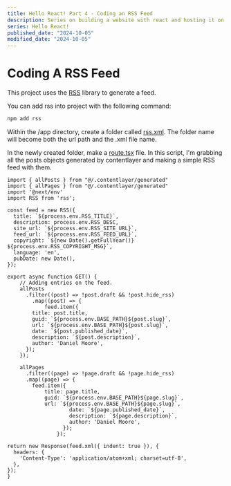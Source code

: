 ```yaml
---
title: Hello React! Part 4 - Coding an RSS Feed
description: Series on building a website with react and hosting it on GitHub Pages.
series: Hello React!
published_date: "2024-10-05"
modified_date: "2024-10-05"
---
```


# Coding A RSS Feed
This project uses the [RSS](https://github.com/dylang/node-rss) library to generate a feed.

You can add rss into project with the following command:
```sh
npm add rss
```

Within the /app directory, create a folder called [rss.xml](https://github.com/Dan-Moore/site/blob/main/app/rss.xml).
The folder name will become both the url path and the .xml file name.

In the newly created folder, make a [route.tsx](https://github.com/Dan-Moore/site/blob/main/app/rss.xml/route.tsx) file.
In this script, I'm grabbing all the posts objects generated by contentlayer and making a simple RSS feed with them.
```tsx
import { allPosts } from "@/.contentlayer/generated"
import { allPages } from "@/.contentlayer/generated"
import '@next/env'
import RSS from 'rss';

const feed = new RSS({
  title: `${process.env.RSS_TITLE}`,
  description: process.env.RSS_DESC,
  site_url: `${process.env.RSS_SITE_URL}`,
  feed_url: `${process.env.RSS_FEED_URL}`,
  copyright: `${new Date().getFullYear()} ${process.env.RSS_COPYRIGHT_MSG}`,
  language: 'en',
  pubDate: new Date(),
});

export async function GET() {
    // Adding entries on the feed.
    allPosts
      .filter((post) => !post.draft && !post.hide_rss)
        .map((post) => {
            feed.item({
        title: post.title,
        guid: `${process.env.BASE_PATH}${post.slug}`,
        url: `${process.env.BASE_PATH}${post.slug}`,
        date: `${post.published_date}`,
        description: `${post.description}`,
        author: 'Daniel Moore',
      });
    });

    allPages
      .filter((page) => !page.draft && !page.hide_rss)
      .map((page) => {
        feed.item({
            title: page.title,
            guid: `${process.env.BASE_PATH}${page.slug}`,
            url: `${process.env.BASE_PATH}${page.slug}`,
                    date: `${page.published_date}`,
                    description: `${page.description}`,
                    author: 'Daniel Moore',
                  });
                });

return new Response(feed.xml({ indent: true }), {
  headers: {
    'Content-Type': 'application/atom+xml; charset=utf-8',
  },
});
}
```